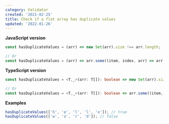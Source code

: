 ```yaml
---
category: Validator
created: '2021-02-25'
title: Check if a flat array has duplicate values
updated: '2022-01-26'
---
```


**JavaScript version**

```js hasDuplicateValues.js
const hasDuplicateValues = (arr) => new Set(arr).size !== arr.length;

// Or
const hasDuplicateValues = (arr) => arr.some((item, index, arr) => arr.indexOf(item) !== index);
```

**TypeScript version**

```ts hasDuplicateValues.ts
const hasDuplicateValues = <T,_>(arr: T[]): boolean => new Set(arr).size !== arr.length;

// Or
const hasDuplicateValues = <T,_>(arr: T[]): boolean => arr.some((item, index, arr) => arr.indexOf(item) !== index);
```

**Examples**

```js examples.js
hasDuplicateValues(['h', 'e', 'l', 'l', 'o']); // true
hasDuplicateValues(['w', 'o', 'r', 'd']); // false
```
